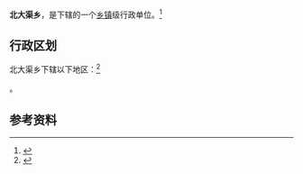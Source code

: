 {{Expand|time=2013-02-15T03:25:43+00:00 }}
{{中国乡级行政区|65/28/26/200/000}}

'''北大渠乡'''，是{{PRC admin/fullname|65/28/26/200/000|3}}下辖的一个[[乡镇|乡镇]]级行政单位。<ref>{{PRC admin/ref sgc|{{PRC admin/parent|65/28/26/200/000}}}}</ref>

== 行政区划 ==

北大渠乡下辖以下地区：<ref>{{PRC admin/ref sgc|65/28/26/200/000}}</ref>

{{PRC admin/children|65/28/26/200/000}}。

== 参考资料 ==

{{reflist}}

{{新疆行政区划小作品}}
{{PRC admin/navcat|65/28/26/200/000}}
